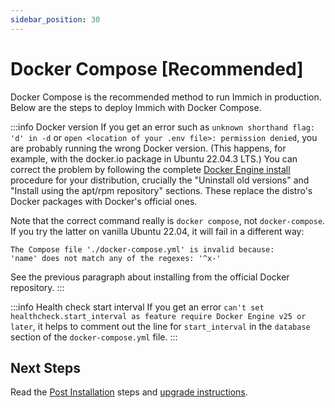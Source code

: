 ```yaml
---
sidebar_position: 30
---
```


# Docker Compose [Recommended]

Docker Compose is the recommended method to run Immich in production. Below are the steps to deploy Immich with Docker Compose.


<DockerComposeSteps />

:::info Docker version
If you get an error such as `unknown shorthand flag: 'd' in -d` or `open <location of your .env file>: permission denied`, you are probably running the wrong Docker version. (This happens, for example, with the docker.io package in Ubuntu 22.04.3 LTS.) You can correct the problem by following the complete [Docker Engine install](https://docs.docker.com/engine/install/) procedure for your distribution, crucially the "Uninstall old versions" and "Install using the apt/rpm repository" sections. These replace the distro's Docker packages with Docker's official ones.

Note that the correct command really is `docker compose`, not `docker-compose`. If you try the latter on vanilla Ubuntu 22.04, it will fail in a different way:

```
The Compose file './docker-compose.yml' is invalid because:
'name' does not match any of the regexes: '^x-'
```

See the previous paragraph about installing from the official Docker repository.
:::

:::info Health check start interval
If you get an error `can't set healthcheck.start_interval as feature require Docker Engine v25 or later`, it helps to comment out the line for `start_interval` in the `database` section of the `docker-compose.yml` file.
:::

## Next Steps

Read the [Post Installation](/docs/install/post-install.mdx) steps and [upgrade instructions](/docs/install/upgrading.md).
